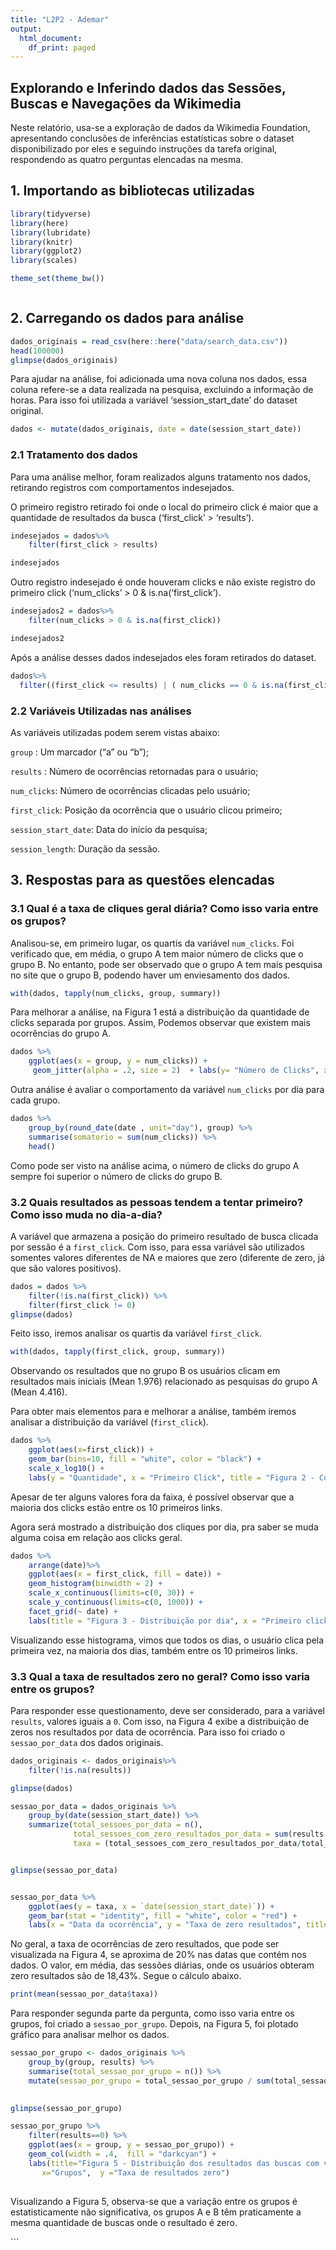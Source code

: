 ```yaml
---
title: "L2P2 - Ademar"
output:
  html_document:
    df_print: paged
---
```


## **Explorando e Inferindo dados das Sessões, Buscas e Navegações da Wikimedia**


Neste relatório, usa-se a exploração de dados da Wikimedia Foundation, apresentando conclusões de inferências estatísticas sobre o dataset disponibilizado por eles e seguindo instruções da tarefa original, respondendo as quatro perguntas elencadas na mesma.

## 1. Importando as bibliotecas utilizadas

```r
library(tidyverse)
library(here)
library(lubridate)
library(knitr)
library(ggplot2)
library(scales)

theme_set(theme_bw())



```

## 2. Carregando os dados para análise

```r
dados_originais = read_csv(here::here("data/search_data.csv"))
head(100000)
glimpse(dados_originais)
```

Para ajudar na análise, foi adicionada uma nova coluna nos dados, essa coluna refere-se a data realizada na pesquisa, excluindo a informação de horas. Para isso foi utilizada a variável 'session_start_date' do dataset original.

```r
dados <- mutate(dados_originais, date = date(session_start_date))
```

### 2.1 Tratamento dos dados

Para uma análise melhor, foram realizados alguns tratamento nos dados, retirando registros com comportamentos indesejados.

O primeiro registro retirado foi onde o local do primeiro click é maior que a quantidade de resultados da busca ('first_click' > 'results').

```r
indesejados = dados%>%
    filter(first_click > results)

indesejados
```

Outro registro indesejado é onde houveram clicks e não existe registro do primeiro click ('num_clicks' > 0 & is.na('first_click').

```r
indesejados2 = dados%>%
    filter(num_clicks > 0 & is.na(first_click))

indesejados2
```

Após a análise desses dados indesejados eles foram retirados do dataset.

```r
dados%>%
  filter((first_click <= results) | ( num_clicks == 0 & is.na(first_click)))
```

### 2.2 Variáveis Utilizadas nas análises

As variáveis utilizadas podem serem vistas abaixo:



```group ``` : Um marcador ("a" ou "b");

```results ``` : Número de ocorrências retornadas para o usuário;

```num_clicks```: Número de ocorrências clicadas pelo usuário;

```first_click```: Posição da ocorrência que o usuário clicou primeiro;

```session_start_date```: Data do início da pesquisa;

```session_length```: Duração da sessão.

## 3. Respostas para as questões elencadas

### 3.1 Qual é a taxa de cliques geral diária? Como isso varia entre os grupos?

Analisou-se, em primeiro lugar, os quartis da variável ```num_clicks ```. Foi verificado que, em média, o grupo A tem maior número de clicks que o grupo B. No entanto, pode ser observado que o grupo A tem mais pesquisa no site que o grupo B, podendo haver um enviesamento dos dados. 


```r
with(dados, tapply(num_clicks, group, summary))
```


Para melhorar a análise, na Figura 1 está a distribuição da quantidade de clicks separada por grupos. Assim, Podemos observar que existem mais ocorrências do grupo A. 

```r
dados %>% 
    ggplot(aes(x = group, y = num_clicks)) + 
     geom_jitter(alpha = .2, size = 2)  + labs(y= "Número de Clicks", x="Grupos", title="Figura 1 - Número de clicks por grupos")
```

Outra análise é avaliar o comportamento da variável ```num_clicks``` por dia para cada grupo. 


```r
dados %>%
    group_by(round_date(date , unit="day"), group) %>%  
    summarise(somatorio = sum(num_clicks)) %>% 
    head()
```

Como pode ser visto na análise acima, o número de clicks do grupo A sempre foi superior o número de clicks do grupo B.

### 3.2 Quais resultados as pessoas tendem a tentar primeiro? Como isso muda no dia-a-dia?

A variável que armazena a posição do primeiro resultado de busca clicada por sessão é a ```first_click```. Com isso, para essa variável são utilizados somentes valores diferentes de NA e maiores que zero (diferente de zero, já que são valores positivos). 

```r
dados = dados %>%
    filter(!is.na(first_click)) %>%
    filter(first_click != 0)
glimpse(dados)
```

Feito isso, iremos analisar os quartis da variável ```first_click```.

```r
with(dados, tapply(first_click, group, summary))
```

Observando os resultados que no grupo B os usuários clicam em resultados mais iniciais (Mean 1.976) relacionado as pesquisas do grupo A (Mean 4.416).

Para obter mais elementos para e melhorar a análise, também iremos analisar a distribuição da  variável (```first_click```).

```r
dados %>%
    ggplot(aes(x=first_click)) + 
    geom_bar(bins=10, fill = "white", color = "black") + 
    scale_x_log10() +
    labs(y = "Quantidade", x = "Primeiro Click", title = "Figura 2 - Comportamento da variável First_click")
```

Apesar de ter alguns valores fora da faixa, é possível observar que a maioria dos clicks estão entre os 10 primeiros links.

Agora será mostrado a distribuição dos cliques por dia, pra saber se muda alguma coisa em relação aos clicks geral.

```r
dados %>%
    arrange(date)%>%
    ggplot(aes(x = first_click, fill = date)) +
    geom_histogram(binwidth = 2) +
    scale_x_continuous(limits=c(0, 30)) +
    scale_y_continuous(limits=c(0, 1000)) +
    facet_grid(~ date) +
    labs(title = "Figura 3 - Distribuição por dia", x = "Primeiro click", y = "Quantidade") + theme_gray()
```

Visualizando esse histograma, vimos que todos os dias, o usuário clica pela primeira vez, na maioria dos dias, também entre os 10 primeiros links.

### 3.3 Qual a taxa de resultados zero no geral? Como isso varia entre os grupos?

Para responder esse questionamento, deve ser considerado, para a variável ```results```, valores iguais a ```0```. Com isso, na Figura 4 exibe a distribuição de zeros nos resultados por data de ocorrência. Para isso foi criado o ```sessao_por_data``` dos dados originais.

```r
dados_originais <- dados_originais%>%
    filter(!is.na(results))

glimpse(dados)
```


```r
sessao_por_data = dados_originais %>%
    group_by(date(session_start_date)) %>%
    summarize(total_sessoes_por_data = n(), 
              total_sessoes_com_zero_resultados_por_data = sum(results == 0), 
              taxa = (total_sessoes_com_zero_resultados_por_data/total_sessoes_por_data) * 100)


glimpse(sessao_por_data)
```

```r

```



```r
sessao_por_data %>%
    ggplot(aes(y = taxa, x = `date(session_start_date)`)) + 
    geom_bar(stat = "identity", fill = "white", color = "red") + 
    labs(x = "Data da ocorrência", y = "Taxa de zero resultados", title = "Figura 4 - Taxa de zeros por data de ocorrência")
```

No geral, a taxa de ocorrências de zero resultados, que pode ser visualizada na Figura 4, se aproxima de 20% nas datas que contém nos dados. O valor, em média, das sessões diárias, onde os usuários obteram zero resultados são de 18,43%. Segue o cálculo abaixo.

```r
print(mean(sessao_por_data$taxa))
```

Para responder segunda parte da pergunta, como isso varia entre os grupos, foi criado a ```sessao_por_grupo```. Depois, na Figura 5, foi plotado gráfico para analisar melhor os dados.  

```r
sessao_por_grupo <- dados_originais %>%
    group_by(group, results) %>%
    summarise(total_sessao_por_grupo = n()) %>%
    mutate(sessao_por_grupo = total_sessao_por_grupo / sum(total_sessao_por_grupo) * 100)
                  

glimpse(sessao_por_grupo)
```

```r
sessao_por_grupo %>%
    filter(results==0) %>%
    ggplot(aes(x = group, y = sessao_por_grupo)) +
    geom_col(width = .4,  fill = "darkcyan") + 
    labs(title="Figura 5 - Distribuição dos resultados das buscas com valor zero",
       x="Grupos",  y ="Taxa de resultados zero")
    
```

Visualizando a Figura 5, observa-se que a  variação entre os grupos é estatisticamente não significativa, os grupos A e B têm praticamente a mesma quantidade de buscas onde o resultado é zero.






```

